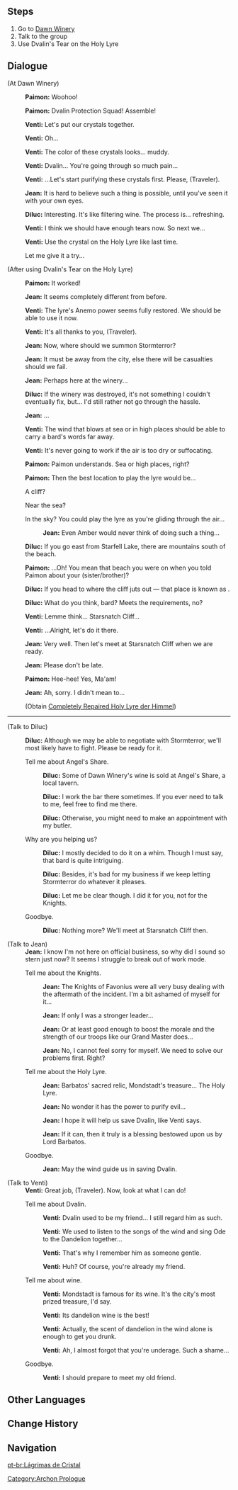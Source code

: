 {{Quest Infobox
|id            = 00383
|image         = Archon Quest C0A2 Crystal Tears.png
|type          = Archon
|chapter       = Prologue
|actNum        = II
|act           = For a Tomorrow Without Tears
|part          = 12
|description   = After completing the retrieval of the tears, you meet up with the rest of the group.
|startLocation = [[Dawn Winery]], [[Mondstadt]]
|prev          = Fallen Tears
|prev2         = Hidden Tears
|prev3         = Stolen Tears
|next          = Reunion With the Dragon
|exp           = 250
|mora          = 6,000
|other         = {{Card|Character EXP|3,125}}{{Card|Fine Enhancement Ore|7}}{{Card|Completely Repaired Holy Lyre der Himmel|1}}
|characters    = Diluc;Jean;Paimon;Traveler;Venti
|voiced        = yes
}}
{{TeyvatQuest|0|2|part=12}}

==Steps==
# Go to [[Dawn Winery]]
# Talk to the group
# Use Dvalin's Tear on the Holy Lyre

==Dialogue==
{{dialogue start}}
;(At Dawn Winery)
:{{A|vo mdaq060 2 paimon 01.ogg}} '''Paimon:''' Woohoo!
:{{A|vo mdaq060 2 paimon 02.ogg}} '''Paimon:''' Dvalin Protection Squad! Assemble!
:{{A|vo mdaq060 2 venti 01.ogg}} '''Venti:''' Let's put our crystals together.
:{{A|vo mdaq060 2 venti 02.ogg}} '''Venti:''' Oh...
:{{A|vo mdaq060 2 venti 03.ogg}} '''Venti:''' The color of these crystals looks... muddy.
:{{A|vo mdaq060 2 venti 04.ogg}} '''Venti:''' Dvalin... You're going through so much pain...
:{{A|vo mdaq060 2 venti 05.ogg}} '''Venti:''' ...Let's start purifying these crystals first. Please, (Traveler).
:{{A|vo mdaq060 2 qin 01.ogg}} '''Jean:''' It is hard to believe such a thing is possible, until you've seen it with your own eyes.
:{{A|vo mdaq060 2 diluc 01.ogg}} '''Diluc:''' Interesting. It's like filtering wine. The process is... refreshing.
:{{A|vo mdaq060 2 venti 06.ogg}} '''Venti:''' I think we should have enough tears now. So next we...
:{{A|vo mdaq060 2 venti 07.ogg}} '''Venti:''' Use the crystal on the Holy Lyre like last time.
:{{DIcon}} Let me give it a try...

;(After using Dvalin's Tear on the Holy Lyre)
:{{A|vo mdaq061 4 paimon 01.ogg}} '''Paimon:''' It worked!
:{{A|vo mdaq061 4 qin 01.ogg}} '''Jean:''' It seems completely different from before.
:{{A|vo mdaq061 4 venti 01.ogg}} '''Venti:''' The lyre's Anemo power seems fully restored. We should be able to use it now.
:{{A|vo mdaq061 4 venti 02.ogg}} '''Venti:''' It's all thanks to you, (Traveler).
:{{A|vo mdaq061 4 qin 02.ogg}} '''Jean:''' Now, where should we summon Stormterror?
:{{A|vo mdaq061 4 qin 03.ogg}} '''Jean:''' It must be away from the city, else there will be casualties should we fail.
:{{A|vo mdaq061 4 qin 04.ogg}} '''Jean:''' Perhaps here at the winery...
:{{A|vo mdaq061 4 diluc 01.ogg}} '''Diluc:''' If the winery was destroyed, it's not something I couldn't eventually fix, but... I'd still rather not go through the hassle.
:{{A|vo mdaq061 4 qin 05.ogg}} '''Jean:''' ...
:{{A|vo mdaq061 4 venti 03.ogg}} '''Venti:''' The wind that blows at sea or in high places should be able to carry a bard's words far away.
:{{A|vo mdaq061 4 venti 04.ogg}} '''Venti:''' It's never going to work if the air is too dry or suffocating.
:{{A|vo mdaq061 4 paimon 02.ogg}} '''Paimon:''' Paimon understands. Sea or high places, right?
:{{A|vo mdaq061 4 paimon 03.ogg}} '''Paimon:''' Then the best location to play the lyre would be...
:{{DIcon}} A cliff?
:{{DIcon}} Near the sea?
:{{DIcon}} In the sky? You could play the lyre as you're gliding through the air...
::{{A|vo mdaq061 4 qin 06c.ogg}} '''Jean:''' Even Amber would never think of doing such a thing...
:{{A|vo mdaq061 4 diluc 02.ogg}} '''Diluc:''' If you go east from Starfell Lake, there are mountains south of the beach.
:{{A|vo mdaq061 4 paimon 04.ogg}} '''Paimon:''' ...Oh! You mean that beach you were on when you told Paimon about your (sister/brother)?
:{{A|vo mdaq061 4 diluc 03.ogg}} '''Diluc:''' If you head to where the cliff juts out &mdash; that place is known as {{Color|buzzword|Starsnatch Cliff}}.
:{{A|vo mdaq061 4 diluc 04.ogg}} '''Diluc:''' What do you think, bard? Meets the requirements, no?
:{{A|vo mdaq061 4 venti 05.ogg}} '''Venti:''' Lemme think... Starsnatch Cliff...
:{{A|vo mdaq061 4 venti 06.ogg}} '''Venti:''' ...Alright, let's do it there.
:{{A|vo mdaq061 4 qin 07.ogg}} '''Jean:''' Very well. Then let's meet at Starsnatch Cliff when we are ready.
:{{A|vo mdaq061 4 qin 08.ogg}} '''Jean:''' Please don't be late.
:{{A|vo mdaq061 4 paimon 05.ogg}} '''Paimon:''' Hee-hee! Yes, Ma'am!
:{{A|vo mdaq061 4 qin 09.ogg}} '''Jean:''' Ah, sorry. I didn't mean to...
:;(Obtain [[Completely Repaired Holy Lyre der Himmel]])

----

;(Talk to Diluc)
:{{A|vo dialog mdaq061 diluc 01.ogg}} '''Diluc:''' Although we may be able to negotiate with Stormterror, we'll most likely have to fight. Please be ready for it.
:{{DIcon}} Tell me about Angel's Share.
::{{A|vo dialog mdaq061 diluc 02a 1.ogg}} '''Diluc:''' Some of Dawn Winery's wine is sold at Angel's Share, a local tavern.
::{{A|vo dialog mdaq061 diluc 02a 2.ogg}} '''Diluc:''' I work the bar there sometimes. If you ever need to talk to me, feel free to find me there.
::{{A|vo dialog mdaq061 diluc 02a 3.ogg}} '''Diluc:''' Otherwise, you might need to make an appointment with my butler.
:{{DIcon}} Why are you helping us?
::{{A|vo dialog mdaq061 diluc 02b 1.ogg}} '''Diluc:''' I mostly decided to do it on a whim. Though I must say, that bard is quite intriguing.
::{{A|vo dialog mdaq061 diluc 02b 2.ogg}} '''Diluc:''' Besides, it's bad for my business if we keep letting Stormterror do whatever it pleases.
::{{A|vo dialog mdaq061 diluc 02b 3.ogg}} '''Diluc:''' Let me be clear though. I did it for you, not for the Knights.
:{{DIcon}} Goodbye.
::{{A|vo dialog mdaq061 diluc 02c.ogg}} '''Diluc:''' Nothing more? We'll meet at Starsnatch Cliff then.

;(Talk to Jean)
:'''Jean:''' I know I'm not here on official business, so why did I sound so stern just now? It seems I struggle to break out of work mode.
:{{DIcon}} Tell me about the Knights.
::{{A|vo dialog mdaq061 qin 02a 1.ogg}} '''Jean:''' The Knights of Favonius were all very busy dealing with the aftermath of the incident. I'm a bit ashamed of myself for it...
::{{A|vo dialog mdaq061 qin 02a 2.ogg}} '''Jean:''' If only I was a stronger leader...
::{{A|vo dialog mdaq061 qin 02a 3.ogg}} '''Jean:''' Or at least good enough to boost the morale and the strength of our troops like our Grand Master does...
::{{A|vo dialog mdaq061 qin 02a 4.ogg}} '''Jean:''' No, I cannot feel sorry for myself. We need to solve our problems first. Right?
:{{DIcon}} Tell me about the Holy Lyre.
::{{A|vo dialog mdaq061 qin 02b 1.ogg}} '''Jean:''' Barbatos' sacred relic, Mondstadt's treasure... The Holy Lyre.
::{{A|vo dialog mdaq061 qin 02b 2.ogg}} '''Jean:''' No wonder it has the power to purify evil...
::{{A|vo dialog mdaq061 qin 02b 3.ogg}} '''Jean:''' I hope it will help us save Dvalin, like Venti says.
::{{A|vo dialog mdaq061 qin 02b 4.ogg}} '''Jean:''' If it can, then it truly is a blessing bestowed upon us by Lord Barbatos.
:{{DIcon}} Goodbye.
::{{A|vo dialog mdaq061 qin 02c.ogg}} '''Jean:''' May the wind guide us in saving Dvalin.

;(Talk to Venti)
:'''Venti:''' Great job, (Traveler). Now, look at what I can do!
:{{DIcon}} Tell me about Dvalin.
::{{A|vo dialog mdaq061 venti 02a 1.ogg}} '''Venti:''' Dvalin used to be my friend... I still regard him as such.
::{{A|vo dialog mdaq061 venti 02a 2.ogg}} '''Venti:''' We used to listen to the songs of the wind and sing Ode to the Dandelion together...
::{{A|vo dialog mdaq061 venti 02a 3.ogg}} '''Venti:''' That's why I remember him as someone gentle.
::{{A|vo dialog mdaq061 venti 02a 4.ogg}} '''Venti:''' Huh? Of course, you're already my friend.
:{{DIcon}} Tell me about wine.
::{{A|vo dialog mdaq061 venti 02b 1.ogg}} '''Venti:''' Mondstadt is famous for its wine. It's the city's most prized treasure, I'd say.
::{{A|vo dialog mdaq061 venti 02b 2.ogg}} '''Venti:''' Its dandelion wine is the best!
::{{A|vo dialog mdaq061 venti 02b 3.ogg}} '''Venti:''' Actually, the scent of dandelion in the wind alone is enough to get you drunk.
::{{A|vo dialog mdaq061 venti 02b 4.ogg}} '''Venti:''' Ah, I almost forgot that you're underage. Such a shame...
:{{DIcon}} Goodbye.
::{{A|vo dialog mdaq061 venti 02c.ogg}} '''Venti:''' I should prepare to meet my old friend.
{{dialogue end}}

==Other Languages==
{{Other Languages
|en      = Crystal Tears
|zhs     = 澄净之泪
|zhs_rm  = Chéngjìng zhī Lèi
|zht     = 澄淨之淚
|zht_rm  = Chéngjìng zhī Lèi
|zh_tl   = Clear Tears
|ja      = 澄浄なる涙
|ja_rm   = Choujou Naru Namida{{Assumed}}
|ja_tl   = Crystal-Cleared Tears
|ko      = 순수한 눈물
|ko_rm   = 
|ko_tl   = 
|es      = Lágrimas de cristal
|es_tl   = Crystal Tears
|fr      = Larmes de cristal
|fr_tl   = Crystal Tears
|ru      = Кристальные слёзы
|ru_tl   = 
|th      = น้ำตาบริสุทธิ์
|th_rm   = Nam Ta Borisut
|th_tl   = Pure Tears
|vi      = Giọt Nước Mắt Thuần Khiết
|vi_tl   = 
|de      = Klare Tränen
|de_tl   = Clear Tears
|id      = Air Mata Jernih
|id_tl   = Clear Tears
|pt      = Lágrimas de Cristal
|pt_tl   = Crystal Tears
}}

==Change History==
{{Change History|1.0}}

==Navigation==
{{Archon Quest Navbox|chapter=Prologue}}
[[Category:Archon Prologue]]

[[pt-br:Lágrimas de Cristal]]